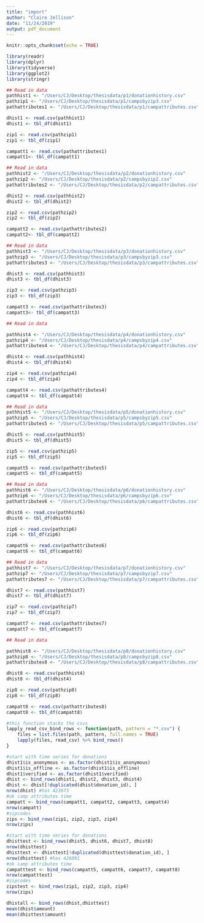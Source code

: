 ```yaml
---
title: "import"
author: "Claire Jellison"
date: "11/24/2019"
output: pdf_document
---
```


```r
knitr::opts_chunk$set(echo = TRUE)
```

```r
library(readr)
library(dplyr)
library(tidyverse)
library(ggplot2)
library(stringr)
```


```r
## Read in data 
pathhist1 <- "/Users/CJ/Desktop/thesisdata/p1/donationhistory.csv" 
pathzip1 <- "/Users/CJ/Desktop/thesisdata/p1/campsbyzip3.csv" 
pathattributes1 <- "/Users/CJ/Desktop/thesisdata/p1/campattributes.csv" 

dhist1 <- read.csv(pathhist1)
dhist1 <- tbl_df(dhist1)

zip1 <- read.csv(pathzip1)
zip1 <- tbl_df(zip1)

campatt1 <- read.csv(pathattributes1)
campatt1<- tbl_df(campatt1)
```


```r
## Read in data 
pathhist2 <- "/Users/CJ/Desktop/thesisdata/p2/donationhistory.csv" 
pathzip2 <- "/Users/CJ/Desktop/thesisdata/p2/campsbyzip2.csv" 
pathattributes2 <- "/Users/CJ/Desktop/thesisdata/p2/campattributes.csv" 

dhist2 <- read.csv(pathhist2)
dhist2 <- tbl_df(dhist2)

zip2 <- read.csv(pathzip2)
zip2 <- tbl_df(zip2)

campatt2 <- read.csv(pathattributes2)
campatt2<- tbl_df(campatt2)

```


```r
## Read in data 
pathhist3 <- "/Users/CJ/Desktop/thesisdata/p3/donationhistory.csv" 
pathzip3 <- "/Users/CJ/Desktop/thesisdata/p3/campsbyzip3.csv" 
pathattributes3 <- "/Users/CJ/Desktop/thesisdata/p3/campattributes.csv" 

dhist3 <- read.csv(pathhist3)
dhist3 <- tbl_df(dhist3)

zip3 <- read.csv(pathzip3)
zip3 <- tbl_df(zip3)

campatt3 <- read.csv(pathattributes3)
campatt3<- tbl_df(campatt3)
```

```r
## Read in data 

pathhist4 <- "/Users/CJ/Desktop/thesisdata/p4/donationhistory.csv" 
pathzip4 <- "/Users/CJ/Desktop/thesisdata/p4/campsbyzip4.csv" 
pathattributes4 <- "/Users/CJ/Desktop/thesisdata/p4/campattributes.csv" 

dhist4 <- read.csv(pathhist4)
dhist4 <- tbl_df(dhist4)

zip4 <- read.csv(pathzip4)
zip4 <- tbl_df(zip4)

campatt4 <- read.csv(pathattributes4)
campatt4 <- tbl_df(campatt4)
```


```r
## Read in data 
pathhist5 <- "/Users/CJ/Desktop/thesisdata/p5/donationhistory.csv" 
pathzip5 <- "/Users/CJ/Desktop/thesisdata/p5/campsbyzip5.csv" 
pathattributes5 <- "/Users/CJ/Desktop/thesisdata/p5/campattributes.csv" 

dhist5 <- read.csv(pathhist5)
dhist5 <- tbl_df(dhist5)

zip5 <- read.csv(pathzip5)
zip5 <- tbl_df(zip5)

campatt5 <- read.csv(pathattributes5)
campatt5 <- tbl_df(campatt5)
```


```r
## Read in data 
pathhist6 <- "/Users/CJ/Desktop/thesisdata/p6/donationhistory.csv" 
pathzip6 <- "/Users/CJ/Desktop/thesisdata/p6/campsbyzip6.csv" 
pathattributes6 <- "/Users/CJ/Desktop/thesisdata/p6/campattributes.csv" 

dhist6 <- read.csv(pathhist6)
dhist6 <- tbl_df(dhist6)

zip6 <- read.csv(pathzip6)
zip6 <- tbl_df(zip6)

campatt6 <- read.csv(pathattributes6)
campatt6 <- tbl_df(campatt6)

```


```r
## Read in data 
pathhist7 <- "/Users/CJ/Desktop/thesisdata/p7/donationhistory.csv" 
pathzip7 <- "/Users/CJ/Desktop/thesisdata/p7/campsbyzip7.csv" 
pathattributes7 <- "/Users/CJ/Desktop/thesisdata/p7/campattributes.csv" 

dhist7 <- read.csv(pathhist7)
dhist7 <- tbl_df(dhist7)

zip7 <- read.csv(pathzip7)
zip7 <- tbl_df(zip7)

campatt7 <- read.csv(pathattributes7)
campatt7 <- tbl_df(campatt7)
```

```r
## Read in data 

pathhist8 <- "/Users/CJ/Desktop/thesisdata/p8/donationhistory.csv" 
pathzip8 <- "/Users/CJ/Desktop/thesisdata/p8/campsbyzip8.csv" 
pathattributes8 <- "/Users/CJ/Desktop/thesisdata/p8/campattributes.csv" 

dhist8 <- read.csv(pathhist4)
dhist8 <- tbl_df(dhist4)

zip8 <- read.csv(pathzip8)
zip8 <- tbl_df(zip8)

campatt8 <- read.csv(pathattributes8)
campatt8 <- tbl_df(campatt8)
```



```r
#this function stacks the csvs
lapply_read_csv_bind_rows <- function(path, pattern = "*.csv") {
    files = list.files(path, pattern, full.names = TRUE)
    lapply(files, read_csv) %>% bind_rows()
}
```

```r
#start with time series for donations
dhist1$is_anonymous <- as.factor(dhist1$is_anonymous)
dhist1$is_offline <- as.factor(dhist1$is_offline)
dhist1$verified <- as.factor(dhist1$verified)
dhist <- bind_rows(dhist1, dhist2, dhist3, dhist4)
dhist <- dhist[!duplicated(dhist$donation_id), ]
nrow(dhist) #has 423673
#ok camp attributes time 
campatt <- bind_rows(campatt1, campatt2, campatt3, campatt4)
nrow(campatt)
#zipcodes 
zips <- bind_rows(zip1, zip2, zip3, zip4)
nrow(zips)
```

```r
#start with time series for donations
dhisttest <- bind_rows(dhist5, dhist6, dhist7, dhist8)
nrow(dhisttest)
dhisttest <- dhisttest[!duplicated(dhisttest$donation_id), ]
nrow(dhisttest) #has 426091
#ok camp attributes time 
campatttest <- bind_rows(campatt5, campatt6, campatt7, campatt8)
nrow(campatttest)
#zipcodes 
zipstest <- bind_rows(zip1, zip2, zip3, zip4)
nrow(zips)
```


```r
dhistall <- bind_rows(dhist,dhisttest)
mean(dhist$amount)
mean(dhisttest$amount)
```

